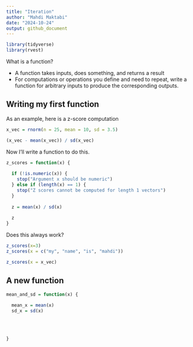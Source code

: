 ```yaml
---
title: "Iteration"
author: "Mahdi Maktabi"
date: "2024-10-24"
output: github_document
---
```


```r
library(tidyverse)
library(rvest)
```

What is a function?

* A function takes inputs, does something, and returns a result
* For computations or operations you define and need to repeat, write a function for arbitrary inputs to produce the corresponding outputs.

## Writing my first function

As an example, here is a z-score computation

```r
x_vec = rnorm(n = 25, mean = 10, sd = 3.5)

(x_vec - mean(x_vec)) / sd(x_vec)
```

Now I'll write a function to do this.

```r
z_scores = function(x) {
  
  if (!is.numeric(x)) {
    stop("Argument x should be numeric")
  } else if (length(x) == 1) {
    stop("Z scores cannot be computed for length 1 vectors")
  }
  
  z = mean(x) / sd(x)
  
  z
}
```

Does this always work? 

```r
z_scores(x=3)
z_scores(x = c("my", "name", "is", "mahdi"))

z_scores(x = x_vec)
```


## A new function

```r
mean_and_sd = function(x) {
  
  mean_x = mean(x)
  sd_x = sd(x)
  
  
  
  
}
```

